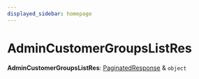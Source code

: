 ```yaml
---
displayed_sidebar: homepage
---
```



# AdminCustomerGroupsListRes

 **AdminCustomerGroupsListRes**: [PaginatedResponse](../interfaces/medusa.PaginatedResponse.mdx) & `object`

